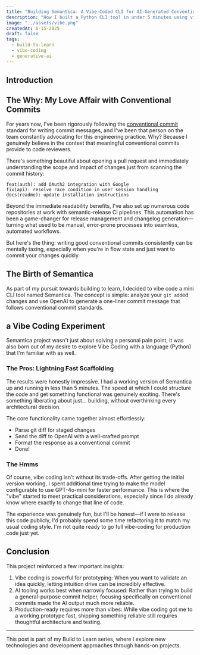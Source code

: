 ```yaml
---
title: "Building Semantica: A Vibe-Coded CLI for AI-Generated Conventional Commits"
description: "How I built a Python CLI tool in under 5 minutes using vibe coding to generate conventional commit messages with OpenAI"
image: "../assets/vibe.png"
createdAt: 6-15-2025
draft: false
tags:
  - build-to-learn
  - vibe-coding
  - generative-ai
---
```


## Introduction

## The Why: My Love Affair with Conventional Commits

For years now, I've been rigorously following the [conventional commit](https://www.conventionalcommits.org/) standard for writing commit messages, and I've been that person on the team constantly advocating for this engineering practice. Why? Because I genuinely believe in the context that meaningful conventional commits provide to code reviewers.

There's something beautiful about opening a pull request and immediately understanding the scope and impact of changes just from scanning the commit history:

```shell
feat(auth): add OAuth2 integration with Google
fix(api): resolve race condition in user session handling
docs(readme): update installation instructions
```

Beyond the immediate readability benefits, I've also set up numerous code repositories at work with semantic-release CI pipelines. This automation has been a game-changer for release management and changelog generation—turning what used to be manual, error-prone processes into seamless, automated workflows.

But here's the thing: writing good conventional commits consistently can be mentally taxing, especially when you're in flow state and just want to commit your changes quickly.

## The Birth of Semantica

As part of my pursuit towards building to learn, I decided to vibe code a mini CLI tool named Semantica. 
The concept is simple: analyze your `git add`ed changes and use OpenAI to generate a one-liner commit message that follows conventional commit standards.

## a Vibe Coding Experiment

Semantica project wasn't just about solving a personal pain point, it was also born out of my desire to explore Vibe Coding with a language (Python) that I'm familiar with as well.

### The Pros: Lightning Fast Scaffolding
The results were honestly impressive. I had a working version of Semantica up and running in less than 5 minutes. 
The speed at which I could structure the code and get something functional was genuinely exciting. 
There's something liberating about just... building, without overthinking every architectural decision.

The core functionality came together almost effortlessly:

- Parse git diff for staged changes
- Send the diff to OpenAI with a well-crafted prompt
- Format the response as a conventional commit
- Done! 

### The Hmms

Of course, vibe coding isn't without its trade-offs. After getting the initial version working, I spent additional time trying to make the model configurable to use GPT-4o-mini for faster performance. 
This is where the "vibe" started to meet practical considerations, especially since I do already know where exactly to change that line of code.

The experience was genuinely fun, but I'll be honest—if I were to release this code publicly, I'd probably spend some time refactoring it to match my usual coding style. I'm not quite ready to go full vibe-coding for production code just yet.

## Conclusion

This project reinforced a few important insights:
1. Vibe coding is powerful for prototyping: When you want to validate an idea quickly, letting intuition drive can be incredibly effective.
2. AI tooling works best when narrowly focused: Rather than trying to build a general-purpose commit helper, focusing specifically on conventional commits made the AI output much more reliable.
3. Production-ready requires more than vibes: While vibe coding got me to a working prototype fast, shipping something reliable still requires thoughtful architecture and testing.

---

This post is part of my Build to Learn series, where I explore new technologies and development approaches through hands-on projects. 

